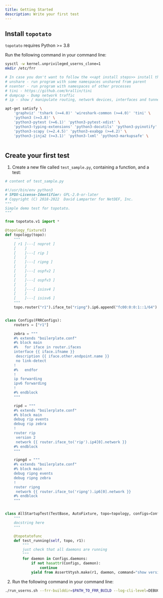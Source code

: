 ```yaml
---
title: Getting Started
description: Write your first test
---
```


## Install `topotato`

`topotato` requires Python >= 3.8

Run the following command in your command line:

``` bash
sysctl -w kernel.unprivileged_userns_clone=1
mkdir /etc/frr

# In case you don't want to follow the <<apt install steps>> install these manually:
# unshare - run program with some namespaces unshared from parent
# nsenter - run program with namespaces of other processes
# tini - https://github.com/krallin/tini
# dumpcap - Dump network traffic
# ip - show / manipulate routing, network devices, interfaces and tunnels

apt-get satisfy \
    'graphviz' 'tshark (>=4.0)' 'wireshark-common (>=4.0)' 'tini' \
    'python3 (>=3.8)' \
    'python3-pytest (>=6.1)' 'python3-pytest-xdist' \
    'python3-typing-extensions' 'python3-docutils' 'python3-pyinotify' \
    'python3-scapy (>=2.4.5)' 'python3-exabgp (>=4.2)' \
    'python3-jinja2 (>=3.1)' 'python3-lxml' 'python3-markupsafe' \
    
```

## Create your first test

1. Create a new file called `test_sample.py`, containing a function, and a test:

``` python
# content of test_sample.py

#!/usr/bin/env python3
# SPDX-License-Identifier: GPL-2.0-or-later
# Copyright (C) 2018-2022  David Lamparter for NetDEF, Inc.
"""
Simple demo test for topotato.
"""

from topotato.v1 import *

@topology_fixture()
def topology(topo):
    """
    [ r1 ]---[ noprot ]
    [    ]
    [    ]---[ rip ]
    [    ]
    [    ]---[ ripng ]
    [    ]
    [    ]---[ ospfv2 ]
    [    ]
    [    ]---[ ospfv3 ]
    [    ]
    [    ]---[ isisv4 ]
    [    ]
    [    ]---[ isisv6 ]
    """
    topo.router("r1").iface_to("ripng").ip6.append("fc00:0:0:1::1/64")


class Configs(FRRConfigs):
    routers = ["r1"]

    zebra = """
    #% extends "boilerplate.conf"
    #% block main
    #%   for iface in router.ifaces
    interface {{ iface.ifname }}
     description {{ iface.other.endpoint.name }}
     no link-detect
    !
    #%   endfor
    !
    ip forwarding
    ipv6 forwarding
    !
    #% endblock
    """

    ripd = """
    #% extends "boilerplate.conf"
    #% block main
    debug rip events
    debug rip zebra
    !
    router rip
     version 2
     network {{ router.iface_to('rip').ip4[0].network }}
    #% endblock
    """

    ripngd = """
    #% extends "boilerplate.conf"
    #% block main
    debug ripng events
    debug ripng zebra
    !
    router ripng
     network {{ router.iface_to('ripng').ip6[0].network }}
    #% endblock
    """


class AllStartupTest(TestBase, AutoFixture, topo=topology, configs=Configs):
    """
    docstring here
    """

    @topotatofunc
    def test_running(self, topo, r1):
        """
        just check that all daemons are running
        """
        for daemon in Configs.daemons:
            if not hasattr(Configs, daemon):
                continue
            yield from AssertVtysh.make(r1, daemon, command="show version")
```

2. Run the following command in your command line:

```bash
./run_userns.sh --frr-builddir=$PATH_TO_FRR_BUILD --log-cli-level=DEBUG -v -v -x sameple_test.py 
```